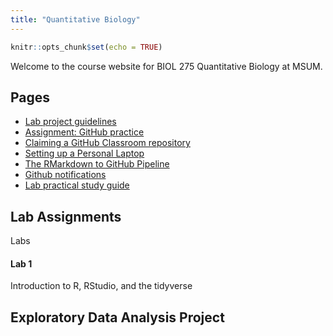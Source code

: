 ```yaml
---
title: "Quantitative Biology"
---
```


```r
knitr::opts_chunk$set(echo = TRUE)
```

Welcome to the course website for BIOL 275 Quantitative Biology at MSUM.

## Pages

- [Lab project guidelines](lab_project.html)
- [Assignment: GitHub practice](github_practice.html)
- [Claiming a GitHub Classroom repository](claim_repo.html)
- [Setting up a Personal Laptop](laptop_setup.html)
- [The RMarkdown to GitHub Pipeline](rmd_pipeline.html)
- [Github notifications](github_notifications.html)
- [Lab practical study guide](lab_practical.html)

## Lab Assignments

<div class="card border-primary mb-3" style="max-width: 20rem;">
<div class="card-header">Labs</div>
<div class="card-body">
<h4 class="card-title">Lab 1</h4>
<p class="card-text">Introduction to R, RStudio, and the tidyverse</p>
</div>
</div>

## Exploratory Data Analysis Project


